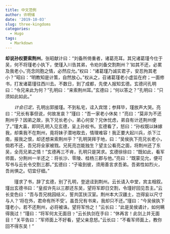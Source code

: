 ```yaml
---
title: 中文范例
author: 许明储
date: '2019-10-03'
slug: three-kingdoms
categories:
  - Hugo
tags:
  - Markdown
---
```


__却说孙权要索荆州__。张昭献计曰：“刘备所倚重者，诸葛亮耳。其兄诸葛瑾今仕于吴，何不将瑾老小执下，使瑾入川告其弟，令劝刘备交割荆州？‘如其不还，必累及我老小。’亮念同胞之情，必然应允。”权曰：“诸葛瑾乃诚实君子，安忍拘其老小？”昭曰：“明教知是计策，自然放心。”权从之，召诸葛瑾老小虚监在府；一面修书，打发诸葛瑾往西川去。不数日，到了成都，先使人报知玄德。玄德问孔明曰：“令兄来此为何？”孔明曰：“来索荆州耳。”玄德曰；“何以答之？”孔明曰：“只须如此如此。”

　　_计会已定_，孔明出郭接瑾。不到私宅，迳入宾馆；参拜毕，瑾放声大哭。亮曰：“兄长有事但说，何故发哀？”瑾曰：“吾一家老小休矣！”亮曰：“莫非为不还荆州乎？因弟之故，执下兄长老小，弟心何安？兄休忧虑，弟自有计还荆州便了。”瑾大喜，即同孔明入见玄德，呈上孙权书。玄德看了，怒曰：“孙权既以妹嫁我，却乘我不在荆州，竟将妹子潜地取去，情理难容！我正要大起川兵，杀下江南，报我之恨，却还想来索荆州乎？”孔明哭拜于地，曰：“吴侯执下亮兄长老小，倘若不还，吾兄将全家被戮。兄死亮岂能独生？望主公看亮之面，将荆州还了东吴，全亮兄弟之情！”玄德再三不肯，孔明只是哭求。玄德徐徐曰：“既如此，看军师面，分荆州一半还之：将长沙、零陵、桂杨三郡与他。”亮曰：“既蒙见允，便可写书与云长令交割三郡。”玄德曰：“子瑜到彼，须用善言求吾弟。吾弟性如烈火，吾尚惧之。切宜仔细。”

　　瑾求了书，辞了玄德，别了孔明，登途迳到荆州。云长请入中堂，宾主相叙。瑾出玄德书曰：“皇叔许先以三郡还东吴，望将军即日交割，令瑾好回见吾主。”云长变色曰：“吾与吾兄桃园结义，誓共匡扶汉室。荆州本大汉疆土，岂得妄以尺寸与人？‘将在外，君命有所不受’。虽吾兄有书来，我却只不还。”瑾曰：“今吴侯执下瑾老小，若不还荆州，必将被诛。望将军怜之！”云长曰：“此是吴侯谲计，如何瞒得我过！”瑾曰：“将军何太无面目﹖”云长执剑在手曰：“休再言！此剑上并无面目！”关平告曰：“军师面上不好看，望父亲息怒。”云长曰：“不看军师面上，教你回不得东吴！”